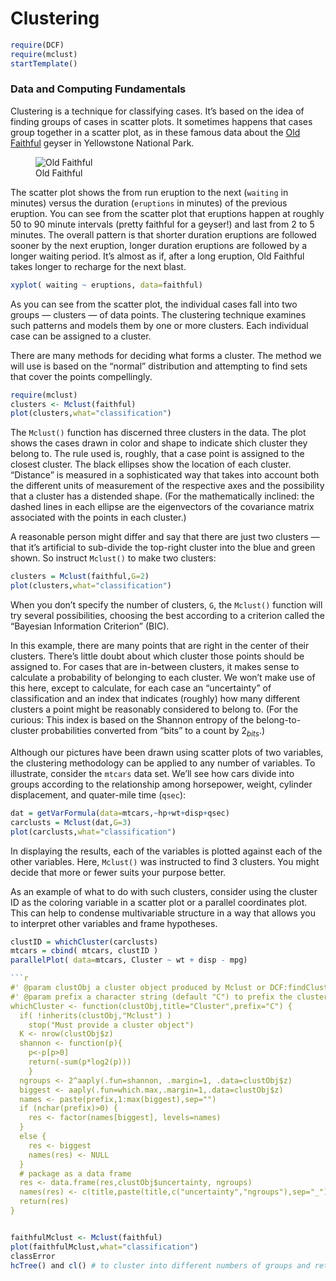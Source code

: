 Clustering
========================================================

```r
require(DCF)
require(mclust)
startTemplate()
```

### Data and Computing Fundamentals


Clustering is a technique for classifying cases.  It's based on the idea of finding groups of cases in scatter plots.  It sometimes happens that cases group together in a scatter plot, as in these famous data about the [Old Faithful](http://en.wikipedia.org/wiki/Old_Faithful) geyser in Yellowstone National Park.




![Old Faithful](http://upload.wikimedia.org/wikipedia/commons/thumb/e/ef/Bierstadt_Albert_Old_Faithful.jpg/126px-Bierstadt_Albert_Old_Faithful.jpg A painting of Old Faithful by Albert Bierstadt, c. 1881)

The scatter plot shows the from run eruption to the next (`waiting` in minutes) versus the duration (`eruptions` in minutes) of the previous eruption.  You can see from the scatter plot that eruptions happen at roughly 50 to 90 minute intervals (pretty faithful for a geyser!) and last from 2 to 5 minutes.  The overall pattern is that shorter duration eruptions are followed sooner by the next eruption, longer duration eruptions are followed by a longer waiting period. It's almost as if, after a long eruption, Old Faithful takes longer to recharge for the next blast.  

```r
xyplot( waiting ~ eruptions, data=faithful)
```

As you can see from the scatter plot, the individual cases fall into two groups --- clusters --- of data points.  The clustering technique examines such patterns and models them by one or more clusters.  Each individual case can be assigned to a cluster.   

There are many methods for deciding what forms a cluster.  The method we will use is based on the "normal" distribution and attempting to find sets that cover the points compellingly.

```r
require(mclust)
clusters <- Mclust(faithful)
plot(clusters,what="classification")
```

The `Mclust()` function has discerned three clusters in the data.  The plot shows the cases drawn in color and shape to indicate shich cluster they belong to.  The rule used is, roughly, that a case point is assigned to the closest cluster.  The black ellipses show the location of each cluster.  "Distance" is measured in a sophisticated way that takes into account both the different units of measurement of the respective axes and the possibility that a cluster has a distended shape.  (For the mathematically inclined: the dashed lines in each ellipse are the eigenvectors of the covariance matrix associated with the points in each cluster.)

A reasonable person might differ and say that there are just two clusters --- that it's artificial to sub-divide the top-right cluster into the blue and green shown.  So instruct `Mclust()` to make two clusters:
```r
clusters = Mclust(faithful,G=2)
plot(clusters,what="classification")
```

When you don't specify the number of clusters, `G`, the `Mclust()` function will try several possibilities, choosing the best according to a criterion called the "Bayesian Information Criterion" (BIC).

In this example, there are many points that are right in the center of their clusters.  There's little doubt about which cluster those points should be assigned to.  For cases that are in-between clusters, it makes sense to calculate a probability of belonging to each cluster.  We won't make use of this here, except to calculate, for each case an "uncertainty" of classification and an index that indicates (roughly) how many different clusters a point might be reasonably considered to belong to. (For the curious: This index is based on the Shannon entropy of the belong-to-cluster probabilities converted from "bits" to a count by $2_{bits}$.)

Although our pictures have been drawn using scatter plots of two variables, the clustering methodology can be applied to any number of variables.  To illustrate, consider the `mtcars` data set.  We'll see how cars divide into groups according to the relationship among horsepower, weight, cylinder displacement, and quater-mile time (`qsec`):
```r
dat = getVarFormula(data=mtcars,~hp+wt+disp+qsec)
carclusts = Mclust(dat,G=3)
plot(carclusts,what="classification")
```

In displaying the results, each of the variables is plotted against each of the other variables.  Here, `Mclust()` was instructed to find 3 clusters.  You might decide that more or fewer suits your purpose better.

As an example of what to do with such clusters, consider using the cluster ID as the coloring variable in a scatter plot or a parallel coordinates plot.  This can help to condense multivariable structure in a way that allows you to interpret other variables and frame hypotheses.

```r
clustID = whichCluster(carclusts)
mtcars = cbind( mtcars, clustID )
parallelPlot( data=mtcars, Cluster ~ wt + disp - mpg)

```r
#' @param clustObj a cluster object produced by Mclust or DCF:findClusters()
#' @param prefix a character string (default "C") to prefix the cluster numbers.  If an empty string, the numbers themselves will be returned, as numbers.
whichCluster <- function(clustObj,title="Cluster",prefix="C") {
  if( !inherits(clustObj,"Mclust") ) 
    stop("Must provide a cluster object")
  K <- nrow(clustObj$z)
  shannon <- function(p){
    p<-p[p>0]
    return(-sum(p*log2(p)))
    }
  ngroups <- 2^aaply(.fun=shannon, .margin=1, .data=clustObj$z)
  biggest <- aaply(.fun=which.max,.margin=1,.data=clustObj$z)
  names <- paste(prefix,1:max(biggest),sep="")
  if (nchar(prefix)>0) {
    res <- factor(names[biggest], levels=names)
  }
  else {
    res <- biggest
    names(res) <- NULL
  }
  # package as a data frame
  res <- data.frame(res,clustObj$uncertainty, ngroups)
  names(res) <- c(title,paste(title,c("uncertainty","ngroups"),sep="_"))
  return(res)
}
```

```r

```


```r
faithfulMclust <- Mclust(faithful)
plot(faithfulMclust,what="classification")
classError
hcTree() and cl() # to cluster into different numbers of groups and return the index of the classification.
```
